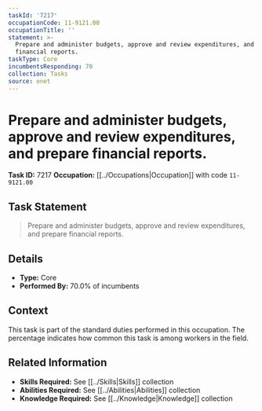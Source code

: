 ```yaml
---
taskId: '7217'
occupationCode: 11-9121.00
occupationTitle: ''
statement: >-
  Prepare and administer budgets, approve and review expenditures, and prepare
  financial reports.
taskType: Core
incumbentsResponding: 70
collection: Tasks
source: onet
---
```

# Prepare and administer budgets, approve and review expenditures, and prepare financial reports.

**Task ID:** 7217
**Occupation:** [[../Occupations|Occupation]] with code `11-9121.00`

## Task Statement

> Prepare and administer budgets, approve and review expenditures, and prepare financial reports.

## Details

- **Type:** Core
- **Performed By:** 70.0% of incumbents

## Context

This task is part of the standard duties performed in this occupation. The percentage indicates how common this task is among workers in the field.

## Related Information

- **Skills Required:** See [[../Skills|Skills]] collection
- **Abilities Required:** See [[../Abilities|Abilities]] collection
- **Knowledge Required:** See [[../Knowledge|Knowledge]] collection
